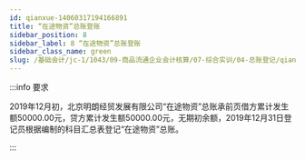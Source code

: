 ```yaml
---
id: qianxue-14060317194166891
title: “在途物资”总账登账
sidebar_position: 8
sidebar_label: 8 “在途物资”总账登账
sidebar_class_name: green
slug: /基础会计/jc-1/1043/09-商品流通企业会计核算/07-综合实训/04-总账登记/qianxue-14060316483427032/qianxue-14060317194166891/“在途物资”总账登账
---
```


:::info 要求

2019年12月初，北京明朗经贸发展有限公司“在途物资”总账承前页借方累计发生额50000.00元，贷方累计发生额50000.00元，无期初余额，2019年12月31日登记员根据编制的科目汇总表登记“在途物资”总账。

:::
